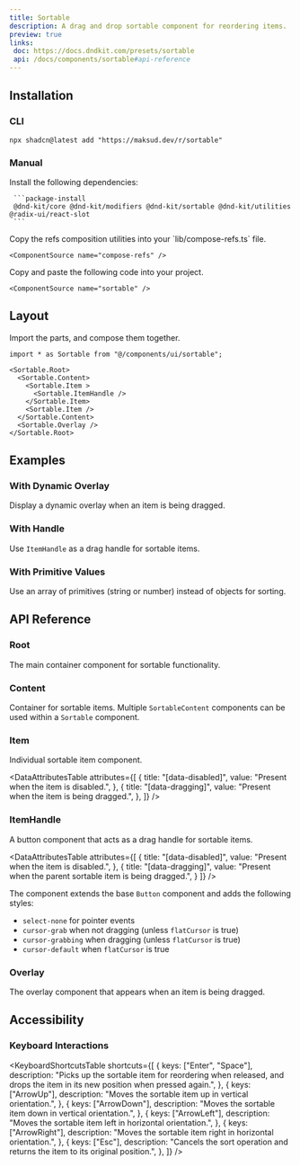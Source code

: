 ```yaml
---
title: Sortable
description: A drag and drop sortable component for reordering items.
preview: true
links:
 doc: https://docs.dndkit.com/presets/sortable
 api: /docs/components/sortable#api-reference
---
```


<ComponentTabs name="sortable-demo" scalePreview />

## Installation

### CLI

```package-install
npx shadcn@latest add "https://maksud.dev/r/sortable"

```

### Manual

<Steps>
  <Step>
     Install the following dependencies:

     ```package-install
     @dnd-kit/core @dnd-kit/modifiers @dnd-kit/sortable @dnd-kit/utilities @radix-ui/react-slot
     ```
  </Step>
  <Step>
    Copy the refs composition utilities into your `lib/compose-refs.ts` file.

    <ComponentSource name="compose-refs" />

  </Step>
  <Step>
    Copy and paste the following code into your project.

    <ComponentSource name="sortable" />
  </Step>
</Steps>

## Layout

Import the parts, and compose them together.

```tsx
import * as Sortable from "@/components/ui/sortable";

<Sortable.Root>
  <Sortable.Content>
    <Sortable.Item >
      <Sortable.ItemHandle />
    </Sortable.Item>
    <Sortable.Item />
  </Sortable.Content>
  <Sortable.Overlay />
</Sortable.Root>
```

## Examples

### With Dynamic Overlay

Display a dynamic overlay when an item is being dragged.

<ComponentTabs name="sortable-dynamic-overlay-demo" scalePreview />

### With Handle

Use `ItemHandle` as a drag handle for sortable items.

<ComponentTabs name="sortable-handle-demo" />

### With Primitive Values

Use an array of primitives (string or number) instead of objects for sorting.

<ComponentTabs name="sortable-primitive-values-demo" />

## API Reference

### Root

The main container component for sortable functionality.

<AutoTypeTable
  path="./types/docs/sortable.ts"
  name="RootProps"
/>

### Content

Container for sortable items. Multiple `SortableContent` components can be used within a `Sortable` component.

<AutoTypeTable
  path="./types/docs/sortable.ts"
  name="ContentProps"
/>

### Item

Individual sortable item component.

<AutoTypeTable
  path="./types/docs/sortable.ts"
  name="ItemProps"
/>

<DataAttributesTable
  attributes={[
    {
      title: "[data-disabled]",
      value: "Present when the item is disabled.",
    },
    {
      title: "[data-dragging]",
      value: "Present when the item is being dragged.",
    },
  ]}
/>

### ItemHandle

A button component that acts as a drag handle for sortable items.

<AutoTypeTable
  path="./types/docs/sortable.ts"
  name="ItemHandleProps"
/>

<DataAttributesTable
  attributes={[
    {
      title: "[data-disabled]",
      value: "Present when the item is disabled.",
    },
    {
      title: "[data-dragging]",
      value: "Present when the parent sortable item is being dragged.",
    }
  ]}
/>

The component extends the base `Button` component and adds the following styles:

- `select-none` for pointer events
- `cursor-grab` when not dragging (unless `flatCursor` is true)
- `cursor-grabbing` when dragging (unless `flatCursor` is true)
- `cursor-default` when `flatCursor` is true

### Overlay

The overlay component that appears when an item is being dragged.

<AutoTypeTable
  path="./types/docs/sortable.ts"
  name="OverlayProps"
/>

## Accessibility

### Keyboard Interactions

<KeyboardShortcutsTable
  shortcuts={[
    {
      keys: ["Enter", "Space"],
      description: "Picks up the sortable item for reordering when released, and drops the item in its new position when pressed again.",
    },
    {
      keys: ["ArrowUp"],
      description: "Moves the sortable item up in vertical orientation.",
    },
    {
      keys: ["ArrowDown"],
      description: "Moves the sortable item down in vertical orientation.",
    },
    {
      keys: ["ArrowLeft"],
      description: "Moves the sortable item left in horizontal orientation.",
    },
    {
      keys: ["ArrowRight"],
      description: "Moves the sortable item right in horizontal orientation.",
    },
    {
      keys: ["Esc"],
      description: "Cancels the sort operation and returns the item to its original position.",
    },
  ]}
/>
